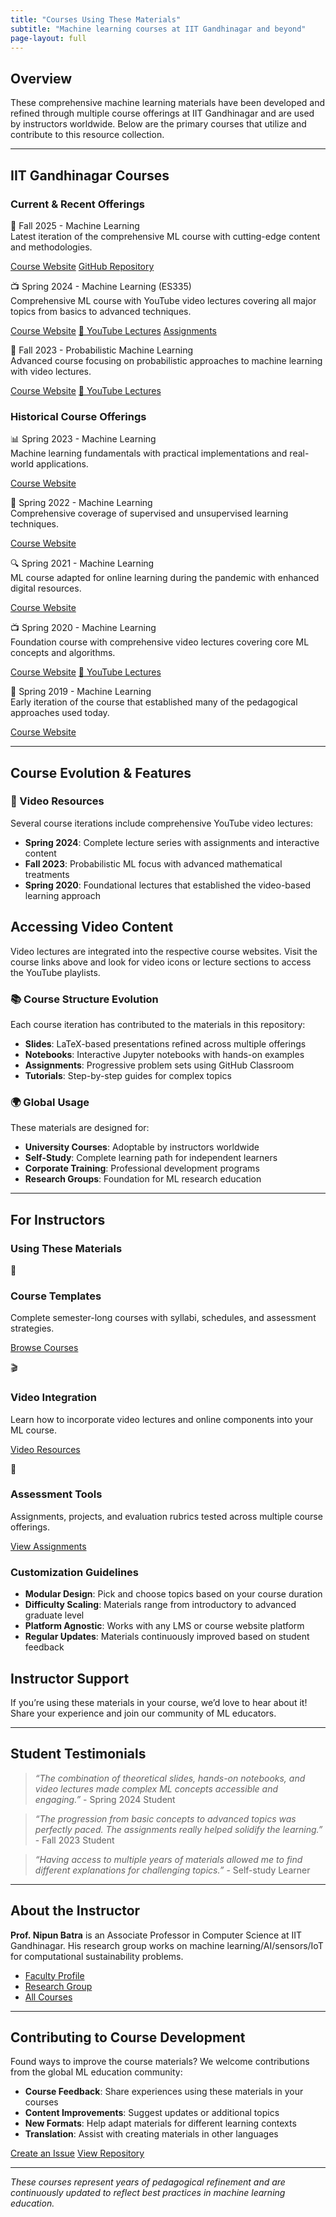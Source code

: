 ```yaml
---
title: "Courses Using These Materials"
subtitle: "Machine learning courses at IIT Gandhinagar and beyond"
page-layout: full
---
```


## Overview

These comprehensive machine learning materials have been developed and refined through multiple course offerings at IIT Gandhinagar and are used by instructors worldwide. Below are the primary courses that utilize and contribute to this resource collection.

---

## IIT Gandhinagar Courses

### Current & Recent Offerings

::: {.topic-card}
<div class="topic-title">🎯 Fall 2025 - Machine Learning</div>
<div class="topic-description">Latest iteration of the comprehensive ML course with cutting-edge content and methodologies.</div>

<div class="topic-links">
[Course Website](https://nipunbatra.github.io/ml2025/){.topic-link}
[GitHub Repository](https://github.com/nipunbatra/ml2025){.topic-link}
</div>
:::

::: {.topic-card}
<div class="topic-title">📺 Spring 2024 - Machine Learning (ES335)</div>
<div class="topic-description">Comprehensive ML course with YouTube video lectures covering all major topics from basics to advanced techniques.</div>

<div class="topic-links">
[Course Website](https://nipunbatra.github.io/ml2024/){.topic-link}
[🎥 YouTube Lectures](https://nipunbatra.github.io/ml2024/){.topic-link}
[Assignments](assignments.qmd){.topic-link}
</div>
:::

::: {.topic-card}
<div class="topic-title">🎲 Fall 2023 - Probabilistic Machine Learning</div>
<div class="topic-description">Advanced course focusing on probabilistic approaches to machine learning with video lectures.</div>

<div class="topic-links">
[Course Website](https://nipunbatra.github.io/pml2023/){.topic-link}
[🎥 YouTube Lectures](https://nipunbatra.github.io/pml2023/){.topic-link}
</div>
:::

### Historical Course Offerings

::: {.topic-card}
<div class="topic-title">📊 Spring 2023 - Machine Learning</div>
<div class="topic-description">Machine learning fundamentals with practical implementations and real-world applications.</div>

<div class="topic-links">
[Course Website](https://nipunbatra.github.io/ml2023/){.topic-link}
</div>
:::

::: {.topic-card}
<div class="topic-title">🤖 Spring 2022 - Machine Learning</div>
<div class="topic-description">Comprehensive coverage of supervised and unsupervised learning techniques.</div>

<div class="topic-links">
[Course Website](https://nipunbatra.github.io/ml2022/){.topic-link}
</div>
:::

::: {.topic-card}
<div class="topic-title">🔍 Spring 2021 - Machine Learning</div>
<div class="topic-description">ML course adapted for online learning during the pandemic with enhanced digital resources.</div>

<div class="topic-links">
[Course Website](https://nipunbatra.github.io/ml2021/){.topic-link}
</div>
:::

::: {.topic-card}
<div class="topic-title">📺 Spring 2020 - Machine Learning</div>
<div class="topic-description">Foundation course with comprehensive video lectures covering core ML concepts and algorithms.</div>

<div class="topic-links">
[Course Website](https://nipunbatra.github.io/ml2020/){.topic-link}
[🎥 YouTube Lectures](https://nipunbatra.github.io/ml2020/){.topic-link}
</div>
:::

::: {.topic-card}
<div class="topic-title">🚀 Spring 2019 - Machine Learning</div>
<div class="topic-description">Early iteration of the course that established many of the pedagogical approaches used today.</div>

<div class="topic-links">
[Course Website](https://nipunbatra.github.io/ml2019/){.topic-link}
</div>
:::

---

## Course Evolution & Features

### 🎥 Video Resources

Several course iterations include comprehensive YouTube video lectures:

- **Spring 2024**: Complete lecture series with assignments and interactive content
- **Fall 2023**: Probabilistic ML focus with advanced mathematical treatments  
- **Spring 2020**: Foundational lectures that established the video-based learning approach

::: {.callout-note}
## Accessing Video Content
Video lectures are integrated into the respective course websites. Visit the course links above and look for video icons or lecture sections to access the YouTube playlists.
:::

### 📚 Course Structure Evolution

Each course iteration has contributed to the materials in this repository:

- **Slides**: LaTeX-based presentations refined across multiple offerings
- **Notebooks**: Interactive Jupyter notebooks with hands-on examples
- **Assignments**: Progressive problem sets using GitHub Classroom
- **Tutorials**: Step-by-step guides for complex topics

### 🌍 Global Usage

These materials are designed for:

- **University Courses**: Adoptable by instructors worldwide
- **Self-Study**: Complete learning path for independent learners  
- **Corporate Training**: Professional development programs
- **Research Groups**: Foundation for ML research education

---

## For Instructors

### Using These Materials

::: {.feature-grid}
::: {.feature-card}
<div class="feature-icon">📖</div>

### Course Templates
Complete semester-long courses with syllabi, schedules, and assessment strategies.

[Browse Courses](https://nipunbatra.github.io/teaching.html){.btn .btn-outline-primary}
:::

::: {.feature-card}
<div class="feature-icon">🎬</div>

### Video Integration
Learn how to incorporate video lectures and online components into your ML course.

[Video Resources](courses.qmd){.btn .btn-outline-primary}
:::

::: {.feature-card}
<div class="feature-icon">📝</div>

### Assessment Tools
Assignments, projects, and evaluation rubrics tested across multiple course offerings.

[View Assignments](assignments.qmd){.btn .btn-outline-primary}
:::
:::

### Customization Guidelines

- **Modular Design**: Pick and choose topics based on your course duration
- **Difficulty Scaling**: Materials range from introductory to advanced graduate level
- **Platform Agnostic**: Works with any LMS or course website platform
- **Regular Updates**: Materials continuously improved based on student feedback

::: {.callout-tip}
## Instructor Support
If you're using these materials in your course, we'd love to hear about it! Share your experience and join our community of ML educators.
:::

---

## Student Testimonials

> *"The combination of theoretical slides, hands-on notebooks, and video lectures made complex ML concepts accessible and engaging."* - Spring 2024 Student

> *"The progression from basic concepts to advanced topics was perfectly paced. The assignments really helped solidify the learning."* - Fall 2023 Student

> *"Having access to multiple years of materials allowed me to find different explanations for challenging topics."* - Self-study Learner

---

## About the Instructor

**Prof. Nipun Batra** is an Associate Professor in Computer Science at IIT Gandhinagar. His research group works on machine learning/AI/sensors/IoT for computational sustainability problems.

- [Faculty Profile](https://iitgn.ac.in/faculty/cse/nipun)
- [Research Group](https://nipunbatra.github.io)
- [All Courses](https://nipunbatra.github.io/teaching.html)

---

## Contributing to Course Development

Found ways to improve the course materials? We welcome contributions from the global ML education community:

- **Course Feedback**: Share experiences using these materials in your courses
- **Content Improvements**: Suggest updates or additional topics
- **New Formats**: Help adapt materials for different learning contexts
- **Translation**: Assist with creating materials in other languages

[Create an Issue](https://github.com/nipunbatra/ml-teaching/issues/new/choose){.btn .btn-primary} [View Repository](https://github.com/nipunbatra/ml-teaching){.btn .btn-outline-primary}

---

*These courses represent years of pedagogical refinement and are continuously updated to reflect best practices in machine learning education.*